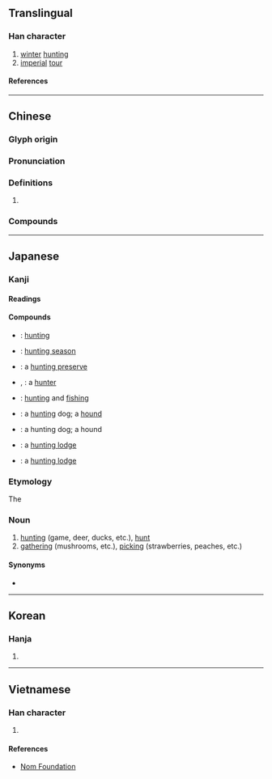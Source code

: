 {{character info}}
==Translingual==

===Han character===
{{Han char|rn=94|rad=犬|as=06|sn=9|four=43242|canj=KHJDI|ids=⿰犭守}}

# [[winter]] [[hunting]]
# [[imperial]] [[tour]]

====References====
{{Han ref|kx=0711.040|dkj=20390|dj=1123.040|hdz=21346.050|uh=72E9}}

----

==Chinese==
{{zh-forms}}

===Glyph origin===
{{Han etym}}
{{Han compound|犬|守|ls=psc|c1=s|c2=p|t1=dog}}

===Pronunciation===
{{zh-pron
|m=shòu
|c=sau2,sau3
|mc=y
|oc=y
|ma=
|cat=n
}}

===Definitions===
{{zh-hanzi}}

# {{rfdef|zh}}

===Compounds===
{{zh-der|冬狩|代天巡狩|狩獵|狩獵法|田狩|巡狩}}

----

==Japanese==

===Kanji===
{{ja-kanji|grade=c|rs=犬06}}

====Readings====
{{ja-readings
|goon=しゅ
|kanon=しゅう
|kun=か-る, か-り, かり-
}}

====Compounds====
{{der-top|Compounds}}
* {{ja-r|狩%猟|しゅ%りょう}}: [[hunting]]
* {{ja-r|狩%猟%期|しゅ%りょう%き}}: [[hunting season]]
* {{ja-r|狩%猟%場|しゅ%りょう%ば}}: a [[hunting preserve]]
* {{ja-r|狩%人|かり%うど}}, {{ja-r|狩人|かりゅうど}}: a [[hunter]]
* {{ja-r|狩%漁|しゅ%ぎょ}}: [[hunting]] and [[fishing]]
{{der-mid}}
* {{ja-r|狩%犬|かり%いぬ}}: a [[hunting]] dog; a [[hound]]
* {{ja-r|狩%猟%犬|しゅ%りょう%けん}}: a hunting dog; a hound
* {{ja-r|狩り小%屋|かりこ%や}}: a [[hunting lodge]]
* {{ja-r|狩%猟 小%屋|しゅ%りょう こ%や}}: a [[hunting lodge]]
{{der-bottom}}

===Etymology===
{{ja-kanjitab|かり|yomi=k|alt=狩り}}

The {{ja-etym-renyokei|狩る|かる}}

===Noun===
{{ja-noun|かり}}

# [[hunting]] (game, deer, ducks, etc.), [[hunt]]
# [[gathering]] (mushrooms, etc.), [[picking]] (strawberries, peaches, etc.)

====Synonyms====
* {{ja-r|猟|りょう}}

----

==Korean==

===Hanja===
{{ko-hanja|수}}

# {{rfdef|ko|sort=犬06}}

----

==Vietnamese==

===Han character===
{{vi-readings|rs=犬06|reading=thú}}

# {{rfdef|vi|sort=犬06}}

====References====
* [http://nomfoundation.org/common/nom_details.php?codepoint=72e9 Nom Foundation]
